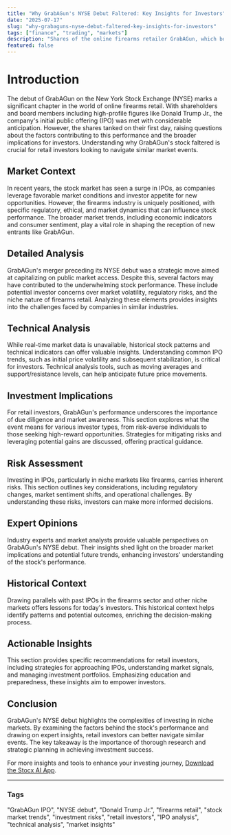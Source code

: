 ```yaml
---
title: "Why GrabAGun's NYSE Debut Faltered: Key Insights for Investors"
date: "2025-07-17"
slug: "why-grabaguns-nyse-debut-faltered-key-insights-for-investors"
tags: ["finance", "trading", "markets"]
description: "Shares of the online firearms retailer GrabAGun, which boasts high-profile shareholders including Donald Trump Jr., saw a disappointing debut on the New York Stock Exchange (NYSE). This pivotal moment comes after a merger, highlighting the volatile nature of IPOs and the unique challenges faced by niche markets like firearms retail. This article delves into the factors behind GrabAGun's stock performance, offering a broad market context, detailed analysis, and technical insights. Retail investors will find actionable recommendations to navigate such market dynamics, understanding the implications for different types of investors and assessing potential risks. Expert opinions and historical comparisons provide a well-rounded view, enabling informed decision-making in the ever-evolving stock market landscape."
featured: false
---
```


# Introduction
The debut of GrabAGun on the New York Stock Exchange (NYSE) marks a significant chapter in the world of online firearms retail. With shareholders and board members including high-profile figures like Donald Trump Jr., the company's initial public offering (IPO) was met with considerable anticipation. However, the shares tanked on their first day, raising questions about the factors contributing to this performance and the broader implications for investors. Understanding why GrabAGun's stock faltered is crucial for retail investors looking to navigate similar market events.

## Market Context
In recent years, the stock market has seen a surge in IPOs, as companies leverage favorable market conditions and investor appetite for new opportunities. However, the firearms industry is uniquely positioned, with specific regulatory, ethical, and market dynamics that can influence stock performance. The broader market trends, including economic indicators and consumer sentiment, play a vital role in shaping the reception of new entrants like GrabAGun.

## Detailed Analysis
GrabAGun's merger preceding its NYSE debut was a strategic move aimed at capitalizing on public market access. Despite this, several factors may have contributed to the underwhelming stock performance. These include potential investor concerns over market volatility, regulatory risks, and the niche nature of firearms retail. Analyzing these elements provides insights into the challenges faced by companies in similar industries.

## Technical Analysis
While real-time market data is unavailable, historical stock patterns and technical indicators can offer valuable insights. Understanding common IPO trends, such as initial price volatility and subsequent stabilization, is critical for investors. Technical analysis tools, such as moving averages and support/resistance levels, can help anticipate future price movements.

## Investment Implications
For retail investors, GrabAGun's performance underscores the importance of due diligence and market awareness. This section explores what the event means for various investor types, from risk-averse individuals to those seeking high-reward opportunities. Strategies for mitigating risks and leveraging potential gains are discussed, offering practical guidance.

## Risk Assessment
Investing in IPOs, particularly in niche markets like firearms, carries inherent risks. This section outlines key considerations, including regulatory changes, market sentiment shifts, and operational challenges. By understanding these risks, investors can make more informed decisions.

## Expert Opinions
Industry experts and market analysts provide valuable perspectives on GrabAGun's NYSE debut. Their insights shed light on the broader market implications and potential future trends, enhancing investors' understanding of the stock's performance.

## Historical Context
Drawing parallels with past IPOs in the firearms sector and other niche markets offers lessons for today's investors. This historical context helps identify patterns and potential outcomes, enriching the decision-making process.

## Actionable Insights
This section provides specific recommendations for retail investors, including strategies for approaching IPOs, understanding market signals, and managing investment portfolios. Emphasizing education and preparedness, these insights aim to empower investors.

## Conclusion
GrabAGun's NYSE debut highlights the complexities of investing in niche markets. By examining the factors behind the stock's performance and drawing on expert insights, retail investors can better navigate similar events. The key takeaway is the importance of thorough research and strategic planning in achieving investment success.

For more insights and tools to enhance your investing journey, [Download the Stocx AI App](https://stocx.co).

---

### Tags
"GrabAGun IPO", "NYSE debut", "Donald Trump Jr.", "firearms retail", "stock market trends", "investment risks", "retail investors", "IPO analysis", "technical analysis", "market insights"